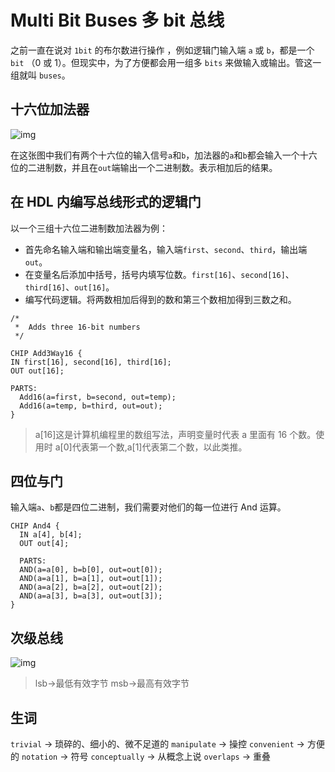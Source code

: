 # Multi Bit Buses 多 bit 总线

之前一直在说对 `1bit` 的布尔数进行操作 ，例如逻辑门输入端 `a` 或 `b`，都是一个`bit` （0 或 1）。但现实中，为了方便都会用一组多 `bits` 来做输入或输出。管这一组就叫 `buses`。

## 十六位加法器

![img](https://files.catbox.moe/z3k2s1.png)

在这张图中我们有两个十六位的输入信号`a`和`b`，加法器的`a`和`b`都会输入一个十六位的二进制数，并且在`out`端输出一个二进制数。表示相加后的结果。

## 在 HDL 内编写总线形式的逻辑门

以一个三组十六位二进制数加法器为例：

- 首先命名输入端和输出端变量名，输入端`first`、`second`、`third`，输出端`out`。
- 在变量名后添加中括号，括号内填写位数。`first[16]`、`second[16]`、`third[16]`、`out[16]`。
- 编写代码逻辑。将两数相加后得到的数和第三个数相加得到三数之和。

```HDL
/*
 *  Adds three 16-bit numbers
 */

CHIP Add3Way16 {
IN first[16], second[16], third[16];
OUT out[16];

PARTS:
  Add16(a=first, b=second, out=temp);
  Add16(a=temp, b=third, out=out);
}
```

> a[16]这是计算机编程里的数组写法，声明变量时代表 a 里面有 16 个数。使用时 a[0]代表第一个数,a[1]代表第二个数，以此类推。

## 四位与门

输入端`a`、`b`都是四位二进制，我们需要对他们的每一位进行 And 运算。

```HDL
CHIP And4 {
  IN a[4], b[4];
  OUT out[4];

  PARTS:
  AND(a=a[0], b=b[0], out=out[0]);
  AND(a=a[1], b=a[1], out=out[1]);
  AND(a=a[2], b=a[2], out=out[2]);
  AND(a=a[3], b=a[3], out=out[3]);
}
```

## 次级总线

![img](https://files.catbox.moe/pb0qfd.png)

> lsb->最低有效字节 msb->最高有效字节



## 生词

`trivial` -> 琐碎的、细小的、微不足道的
`manipulate` -> 操控
`convenient` -> 方便的
`notation` -> 符号
`conceptually` -> 从概念上说
`overlaps` -> 重叠
